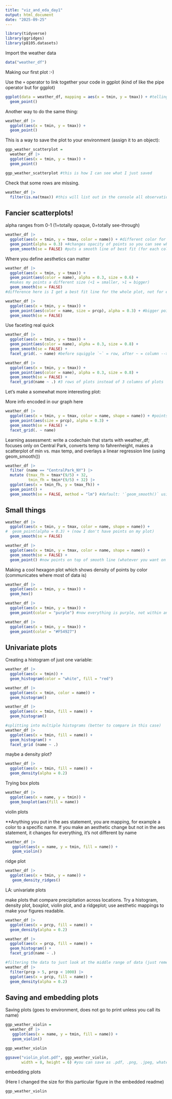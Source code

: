 ```yaml
---
title: "viz_and_eda_day1"
output: html_document
date: "2025-09-25"
---
```


```r
library(tidyverse)
library(ggridges)
library(p8105.datasets)
```

Import the weather data

```r
data("weather_df")
```

Making our first plot :-)

Use the `+` operator to link together your code in ggplot (kind of like the pipe operator but for ggplot)

```r
ggplot(data = weather_df, mapping = aes(x = tmin, y = tmax)) + #telling R which data, and which variables
  geom_point()

```

Another way to do the same thing:

```r
weather_df |> 
  ggplot(aes(x = tmin, y = tmax)) +
  geom_point()
```

This is a way to save the plot to your environment (assign it to an object):

```r
ggp_weather_scatterplot =
  weather_df |> 
  ggplot(aes(x = tmin, y = tmax)) +
  geom_point()

ggp_weather_scatterplot #this is how I can see what I just saved
```

Check that some rows are missing.

```r

weather_df |> 
  filter(is.na(tmax)) #this will list out in the console all observations with missing tmax

```

## Fancier scatterplots!

alpha ranges from 0-1 (1=totally opaque, 0=totally see-through)
```r

weather_df |> 
  ggplot(aes(x = tmin, y = tmax, color = name)) + #different color for each name
  geom_point(alpha = 0.3) +#changes opacity of points so you can see where the highest density of data lies
  geom_smooth(se = FALSE) #puts a smooth line of best fit (for each color); se = FALSE removes SE bar

```


Where you define aesthetics can matter

```r
weather_df |> 
  ggplot(aes(x = tmin, y = tmax)) + 
  geom_point(aes(color = name), alpha = 0.3, size = 0.6) + 
  #makes my points a different size (<1 = smaller, >1 = bigger)
  geom_smooth(se = FALSE) 
#difference here is I get a best fit line for the whole plot, not for each name, because the color statement was not at the top, therefore it was not inherited by every layer below
```

```r
weather_df |> 
  ggplot(aes(x = tmin, y = tmax)) + 
  geom_point(aes(color = name, size = prcp), alpha = 0.3) + #bigger points w/ more rain, smaller w/ less rain
  geom_smooth(se = FALSE)
```

Use faceting real quick

```r

weather_df |> 
  ggplot(aes(x = tmin, y = tmax)) + 
  geom_point(aes(color = name), alpha = 0.3, size = 0.8) +
  geom_smooth(se = FALSE) + 
  facet_grid(. ~ name) #before squiggle `~` = row, after ~ = column --> separates into a grid of multiple plots

weather_df |> 
  ggplot(aes(x = tmin, y = tmax)) + 
  geom_point(aes(color = name), alpha = 0.3, size = 0.8) +
  geom_smooth(se = FALSE) + 
  facet_grid(name ~ .) #3 rows of plots instead of 3 columns of plots

```

Let's make a somewhat more interesting plot:

More info encoded in our graph here

```r

weather_df |> 
  ggplot(aes(x = tmin, y = tmax, color = name, shape = name)) + #points a different shape for each name
  geom_point(aes(size = prcp), alpha = 0.3) + 
  geom_smooth(se = FALSE) +
  facet_grid(. ~ name)

```

Learning assessment: write a codechain that starts with weather_df; focuses only on Central Park, converts temp to fahrenheight, makes a scatterplot of min vs. max temp, and overlays a linear regression line (using geom_smooth())

```r

weather_df |> 
  filter (name == "CentralPark_NY") |> 
  mutate (tmax_fh = tmax*(9/5) + 32, 
          tmin_fh = tmin*(9/5) + 32) |> 
  ggplot(aes(x = tmin_fh, y = tmax_fh)) +
  geom_point() +
  geom_smooth(se = FALSE, method = "lm") #default: '`geom_smooth()` using method = 'loess' and formula = 'y ~ x'.    We changed to `lm` for linear regression line

```

## Small things

```r

weather_df |> 
  ggplot(aes(x = tmin, y = tmax, color = name, shape = name)) + 
#  geom_point(alpha = 0.3) + (now I don't have points on my plot)
  geom_smooth(se = FALSE)

weather_df |> 
  ggplot(aes(x = tmin, y = tmax, color = name, shape = name)) + 
  geom_smooth(se = FALSE) +
  geom_point() #now points on top of smooth line (whatever you want on top put last)

```

Making a cool hexagon plot which shows density of points by color (communicates where most of data is)

```r
weather_df |> 
  ggplot(aes(x = tmin, y = tmax)) +
  geom_hex()
```

```r

weather_df |> 
  ggplot(aes(x = tmin, y = tmax)) +
  geom_point(color = "purple") #now everything is purple, not within an aes, I'm just telling R to make it ALL       purple (or I can pick any #hex code color like below)

weather_df |> 
  ggplot(aes(x = tmin, y = tmax)) +
  geom_point(color = "#F54927")

```

## Univariate plots

Creating a histogram of just one variable:

```r

weather_df |> 
  ggplot(aes(x = tmin)) +
  geom_histogram(color = "white", fill = "red")

```

```r

weather_df |> 
  ggplot(aes(x = tmin, color = name)) +
  geom_histogram()

weather_df |> 
  ggplot(aes(x = tmin, fill = name)) +
  geom_histogram()

#splitting into multiple histograms (better to compare in this case)
weather_df |> 
  ggplot(aes(x = tmin, fill = name)) +
  geom_histogram() +
  facet_grid (name ~ .)

```

maybe a density plot?

```r
weather_df |> 
  ggplot(aes(x = tmin, fill = name)) +
  geom_density(alpha = 0.2) 
```

Trying box plots

```r
weather_df |> 
  ggplot(aes(x = name, y = tmin)) +
  geom_boxplot(aes(fill = name))
```

violin plots

**Anything you put in the aes statement, you are mapping, for example a color to a specific name. If you make an aesthetic change but not in the aes statement, it changes for everything, it's not different by name

```r

weather_df |> 
   ggplot(aes(x = name, y = tmin, fill = name)) +
   geom_violin()

```

ridge plot

```r
weather_df |> 
  ggplot(aes(x = tmin, y = name)) +
   geom_density_ridges()
```

LA: univariate plots

make plots that compare precipitation across locations. Try a histogram, density plot, boxplot, violin plot, and a ridgeplot; use aesthetic mappings to make your figures readable.

```r

weather_df |> 
  ggplot(aes(x = prcp, fill = name)) +
  geom_density(alpha = 0.2)

weather_df |> 
  ggplot(aes(x = prcp, fill = name)) +
  geom_histogram() +
  facet_grid(name ~ .)

#filtering the data to just look at the middle range of data (just remember you did this)
weather_df |> 
  filter(prcp > 5, prcp < 1000) |> 
  ggplot(aes(x = prcp, fill = name)) +
  geom_density(alpha = 0.2)

```

## Saving and embedding plots

Saving plots (goes to environment, does not go to print unless you call its name)

```r
ggp_weather_violin =
  weather_df |> 
   ggplot(aes(x = name, y = tmin, fill = name)) +
   geom_violin()

ggp_weather_violin

ggsave("violin_plot.pdf", ggp_weather_violin,
       width = 8, height = 6) #you can save as .pdf, .png, .jpeg, whatever. I can also save to a folder e.g. named        plots by doing: ggsave("plots/violin_plot.pdf"

```

embedding plots 

(Here I changed the size for this particular figure in the embedded readme)

```r

ggp_weather_violin

```


